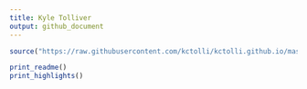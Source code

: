 ```yaml
---
title: Kyle Tolliver
output: github_document
---
```


```r
source("https://raw.githubusercontent.com/kctolli/kctolli.github.io/master/site_libs/site.R")
```

```r
print_readme()
print_highlights()
```